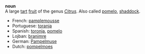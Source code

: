 '''noun'''<br>
A large [[tart]] [[fruit]] of the genus ''[[Citrus]]''. Also called [[pomelo]], [[shaddock]].

*French: [[pamplemousse]]
*Portuguese: [[toranja]]
*Spanish: [[toronja]], [[pomelo]]
*Lojban: [[branimre]]
*German: [[Pampelmuse]]
*Dutch: [[pompelmoes]]